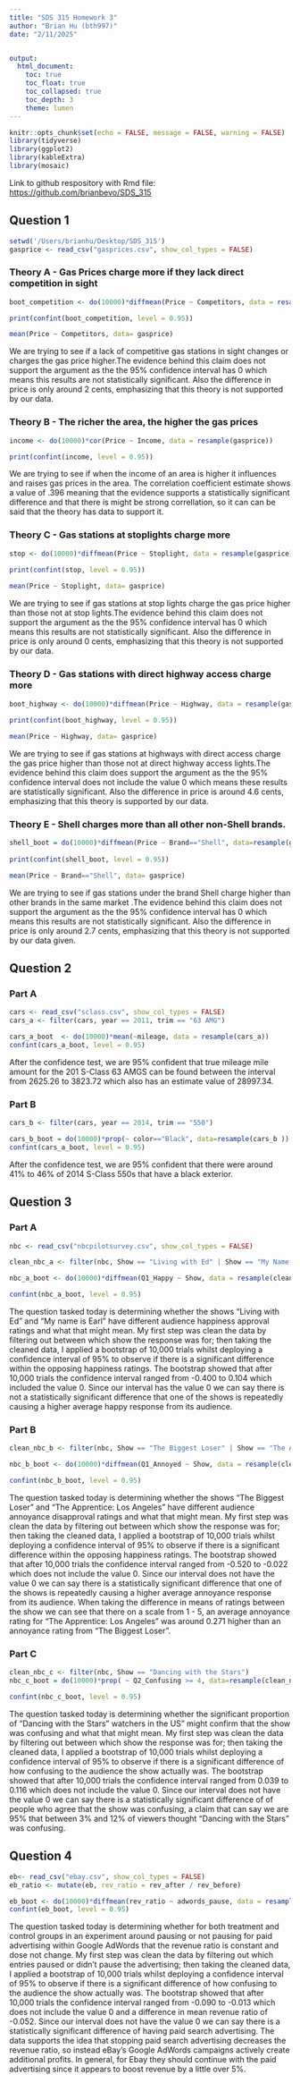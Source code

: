 ```yaml
---
title: "SDS 315 Homework 3"
author: "Brian Hu (bth997)"
date: "2/11/2025"


output: 
  html_document: 
    toc: true
    toc_float: true
    toc_collapsed: true
    toc_depth: 3
    theme: lumen
---
```


```r
knitr::opts_chunk$set(echo = FALSE, message = FALSE, warning = FALSE)
library(tidyverse)
library(ggplot2)
library(kableExtra)
library(mosaic)
```

Link to github respository with Rmd file: <https://github.com/brianbevo/SDS_315>

## Question 1

```r

setwd('/Users/brianhu/Desktop/SDS_315')
gasprice <- read_csv("gasprices.csv", show_col_types = FALSE)
```

### Theory A - Gas Prices charge more if they lack direct competition in sight

```r

boot_competition <- do(10000)*diffmean(Price ~ Competitors, data = resample(gasprice))

print(confint(boot_competition, level = 0.95))

mean(Price ~ Competitors, data= gasprice)

```

We are trying to see if a lack of competitive gas stations in sight changes or charges the gas price higher.The evidence behind this claim does not support the argument as the the 95% confidence interval has 0 which means this results are not statistically significant. Also the difference in price is only around 2 cents, emphasizing that this theory is not supported by our data.

### Theory B - The richer the area, the higher the gas prices

```r

income <- do(10000)*cor(Price ~ Income, data = resample(gasprice))

print(confint(income, level = 0.95))

```

We are trying to see if when the income of an area is higher it influences and raises gas prices in the area. The correlation coefficient estimate shows a value of .396 meaning that the evidence supports a statistically significant difference and that there is might be strong correllation, so it can can be said that the theory has data to support it.

### Theory C - Gas stations at stoplights charge more

```r

stop <- do(10000)*diffmean(Price ~ Stoplight, data = resample(gasprice))
                                  
print(confint(stop, level = 0.95))

mean(Price ~ Stoplight, data= gasprice)
```

We are trying to see if gas stations at stop lights charge the gas price higher than those not at stop lights.The evidence behind this claim does not support the argument as the the 95% confidence interval has 0 which means this results are not statistically significant. Also the difference in price is only around 0 cents, emphasizing that this theory is not supported by our data.

### Theory D - Gas stations with direct highway access charge more

```r
boot_highway <- do(10000)*diffmean(Price ~ Highway, data = resample(gasprice))
                                  
print(confint(boot_highway, level = 0.95))

mean(Price ~ Highway, data= gasprice)
```

We are trying to see if gas stations at highways with direct access charge the gas price higher than those not at direct highway access lights.The evidence behind this claim does support the argument as the the 95% confidence interval does not include the value 0 which means these results are statistically significant. Also the difference in price is around 4.6 cents, emphasizing that this theory is supported by our data.

### Theory E - Shell charges more than all other non-Shell brands.

```r

shell_boot = do(10000)*diffmean(Price ~ Brand=="Shell", data=resample(gasprice))
                                   
print(confint(shell_boot, level = 0.95))

mean(Price ~ Brand=="Shell", data= gasprice)
```

We are trying to see if gas stations under the brand Shell charge higher than other brands in the same market .The evidence behind this claim does not support the argument as the the 95% confidence interval has 0 which means this results are not statistically significant. Also the difference in price is only around 2.7 cents, emphasizing that this theory is not supported by our data given.

## Question 2

### Part A

```r

cars <- read_csv("sclass.csv", show_col_types = FALSE)
cars_a <- filter(cars, year == 2011, trim == "63 AMG")

cars_a_boot  <- do(10000)*mean(~mileage, data = resample(cars_a))
confint(cars_a_boot, level = 0.95)

```

After the confidence test, we are 95% confident that true mileage mile amount for the 201 S-Class 63 AMGS can be found between the interval from 2625.26 to 3823.72 which also has an estimate value of 28997.34.

### Part B

```r

cars_b <- filter(cars, year == 2014, trim == "550")

cars_b_boot = do(10000)*prop(~ color=="Black", data=resample(cars_b ))
confint(cars_a_boot, level = 0.95)

```

After the confidence test, we are 95% confident that there were around 41% to 46% of 2014 S-Class 550s that have a black exterior.

## Question 3

### Part A

```r
  
nbc <- read_csv("nbcpilotsurvey.csv", show_col_types = FALSE)

clean_nbc_a <- filter(nbc, Show == "Living with Ed" | Show == "My Name is Earl")

nbc_a_boot <- do(10000)*diffmean(Q1_Happy ~ Show, data = resample(clean_nbc_a))

confint(nbc_a_boot, level = 0.95)

```

The question tasked today is determining whether the shows "Living with Ed" and "My name is Earl" have different audience happiness approval ratings and what that might mean. My first step was clean the data by filtering out between which show the response was for; then taking the cleaned data, I applied a bootstrap of 10,000 trials whilst deploying a confidence interval of 95% to observe if there is a significant difference within the opposing happiness ratings. The bootstrap showed that after 10,000 trials the confidence interval ranged from -0.400 to 0.104 which included the value 0. Since our interval has the value 0 we can say there is not a statistically significant difference that one of the shows is repeatedly causing a higher average happy response from its audience.

### Part B

```r
  
clean_nbc_b <- filter(nbc, Show == "The Biggest Loser" | Show == "The Apprentice: Los Angeles")

nbc_b_boot <- do(10000)*diffmean(Q1_Annoyed ~ Show, data = resample(clean_nbc_b))

confint(nbc_b_boot, level = 0.95)

```

The question tasked today is determining whether the shows "The Biggest Loser" and "The Apprentice: Los Angeles" have different audience annoyance disapproval ratings and what that might mean. My first step was clean the data by filtering out between which show the response was for; then taking the cleaned data, I applied a bootstrap of 10,000 trials whilst deploying a confidence interval of 95% to observe if there is a significant difference within the opposing happiness ratings. The bootstrap showed that after 10,000 trials the confidence interval ranged from -0.520 to -0.022 which does not include the value 0. Since our interval does not have the value 0 we can say there is a statistically significant difference that one of the shows is repeatedly causing a higher average annoyance response from its audience. When taking the difference in means of ratings between the show we can see that there on a scale from 1 - 5, an average annoyance rating for "The Apprentice: Los Angeles" was around 0.271 higher than an annoyance rating from "The Biggest Loser".

### Part C

```r

clean_nbc_c <- filter(nbc, Show == "Dancing with the Stars")
nbc_c_boot = do(10000)*prop( ~ Q2_Confusing >= 4, data=resample(clean_nbc_c))

confint(nbc_c_boot, level = 0.95)

```

The question tasked today is determining whether the significant proportion of "Dancing with the Stars" watchers in the US" might confirm that the show was confusing and what that might mean. My first step was clean the data by filtering out between which show the response was for; then taking the cleaned data, I applied a bootstrap of 10,000 trials whilst deploying a confidence interval of 95% to observe if there is a significant difference of how confusing to the audience the show actually was. The bootstrap showed that after 10,000 trials the confidence interval ranged from 0.039 to 0.116 which does not include the value 0. Since our interval does not have the value 0 we can say there is a statistically significant difference of of people who agree that the show was confusing, a claim that can say we are 95% that between 3% and 12% of viewers thought "Dancing with the Stars" was confusing.

## Question 4

```r

eb<- read_csv("ebay.csv", show_col_types = FALSE)
eb_ratio <- mutate(eb, rev_ratio = rev_after / rev_before)

eb_boot <- do(10000)*diffmean(rev_ratio ~ adwords_pause, data = resample(eb_ratio))
confint(eb_boot, level = 0.95)
```

The question tasked today is determining whether for both treatment and control groups in an experiment around pausing or not pausing for paid advertising within Google AdWords that the revenue ratio is constant and dose not change. My first step was clean the data by filtering out which entries paused or didn't pause the advertising; then taking the cleaned data, I applied a bootstrap of 10,000 trials whilst deploying a confidence interval of 95% to observe if there is a significant difference of how confusing to the audience the show actually was. The bootstrap showed that after 10,000 trials the confidence interval ranged from -0.090 to -0.013 which does not include the value 0 and a difference in mean revenue ratio of -0.052. Since our interval does not have the value 0 we can say there is a statistically significant difference of having paid search advertising. The data supports the idea that stopping paid search advertising decreases the revenue ratio, so instead eBay’s Google AdWords campaigns actively create additional profits. In general, for Ebay they should continue with the paid advertising since it appears to boost revenue by a little over 5%.



